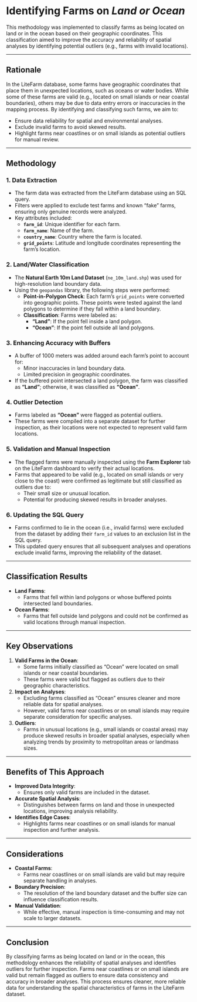 # Identifying Farms on *Land or Ocean*

This methodology was implemented to classify farms as being located on land or in the ocean based on their geographic coordinates. This classification aimed to improve the accuracy and reliability of spatial analyses by identifying potential outliers (e.g., farms with invalid locations).

------------------------------------------------------------------------

## Rationale

In the LiteFarm database, some farms have geographic coordinates that place them in unexpected locations, such as oceans or water bodies. While some of these farms are valid (e.g., located on small islands or near coastal boundaries), others may be due to data entry errors or inaccuracies in the mapping process. By identifying and classifying such farms, we aim to:

-   Ensure data reliability for spatial and environmental analyses.
-   Exclude invalid farms to avoid skewed results.
-   Highlight farms near coastlines or on small islands as potential outliers for manual review.

------------------------------------------------------------------------

## Methodology

### 1. **Data Extraction**

-   The farm data was extracted from the LiteFarm database using an SQL query.
-   Filters were applied to exclude test farms and known "fake" farms, ensuring only genuine records were analyzed.
-   Key attributes included:
    -   **`farm_id`**: Unique identifier for each farm.
    -   **`farm_name`**: Name of the farm.
    -   **`country_name`**: Country where the farm is located.
    -   **`grid_points`**: Latitude and longitude coordinates representing the farm's location.

### 2. **Land/Water Classification**

-   The **Natural Earth 10m Land Dataset** (`ne_10m_land.shp`) was used for high-resolution land boundary data.
-   Using the `geopandas` library, the following steps were performed:
    -   **Point-in-Polygon Check**: Each farm's `grid_points` were converted into geographic points. These points were tested against the land polygons to determine if they fall within a land boundary.
    -   **Classification**: Farms were labeled as:
        -   **"Land"**: If the point fell inside a land polygon.
        -   **"Ocean"**: If the point fell outside all land polygons.

### 3. **Enhancing Accuracy with Buffers**

-   A buffer of 1000 meters was added around each farm's point to account for:
    -   Minor inaccuracies in land boundary data.
    -   Limited precision in geographic coordinates.
-   If the buffered point intersected a land polygon, the farm was classified as **"Land"**; otherwise, it was classified as **"Ocean"**.

### 4. **Outlier Detection**

-   Farms labeled as **"Ocean"** were flagged as potential outliers.
-   These farms were compiled into a separate dataset for further inspection, as their locations were not expected to represent valid farm locations.

### 5. **Validation and Manual Inspection**

-   The flagged farms were manually inspected using the **Farm Explorer** tab on the LiteFarm dashboard to verify their actual locations.
-   Farms that appeared to be valid (e.g., located on small islands or very close to the coast) were confirmed as legitimate but still classified as outliers due to:
    -   Their small size or unusual location.
    -   Potential for producing skewed results in broader analyses.

### 6. **Updating the SQL Query**

-   Farms confirmed to lie in the ocean (i.e., invalid farms) were excluded from the dataset by adding their `farm_id` values to an exclusion list in the SQL query.
-   This updated query ensures that all subsequent analyses and operations exclude invalid farms, improving the reliability of the dataset.

------------------------------------------------------------------------

## Classification Results

-   **Land Farms**:
    -   Farms that fell within land polygons or whose buffered points intersected land boundaries.
-   **Ocean Farms**:
    -   Farms that fell outside land polygons and could not be confirmed as valid locations through manual inspection.

------------------------------------------------------------------------

## Key Observations

1.  **Valid Farms in the Ocean**:
    -   Some farms initially classified as "Ocean" were located on small islands or near coastal boundaries.
    -   These farms were valid but flagged as outliers due to their geographic characteristics.
2.  **Impact on Analyses**:
    -   Excluding farms classified as "Ocean" ensures cleaner and more reliable data for spatial analyses.
    -   However, valid farms near coastlines or on small islands may require separate consideration for specific analyses.
3.  **Outliers**:
    -   Farms in unusual locations (e.g., small islands or coastal areas) may produce skewed results in broader spatial analyses, especially when analyzing trends by proximity to metropolitan areas or landmass sizes.

------------------------------------------------------------------------

## Benefits of This Approach

-   **Improved Data Integrity**:
    -   Ensures only valid farms are included in the dataset.
-   **Accurate Spatial Analysis**:
    -   Distinguishes between farms on land and those in unexpected locations, improving analysis reliability.
-   **Identifies Edge Cases**:
    -   Highlights farms near coastlines or on small islands for manual inspection and further analysis.

------------------------------------------------------------------------

## Considerations

-   **Coastal Farms**:
    -   Farms near coastlines or on small islands are valid but may require separate handling in analyses.
-   **Boundary Precision**:
    -   The resolution of the land boundary dataset and the buffer size can influence classification results.
-   **Manual Validation**:
    -   While effective, manual inspection is time-consuming and may not scale to larger datasets.

------------------------------------------------------------------------

## Conclusion

By classifying farms as being located on land or in the ocean, this methodology enhances the reliability of spatial analyses and identifies outliers for further inspection. Farms near coastlines or on small islands are valid but remain flagged as outliers to ensure data consistency and accuracy in broader analyses. This process ensures cleaner, more reliable data for understanding the spatial characteristics of farms in the LiteFarm dataset.